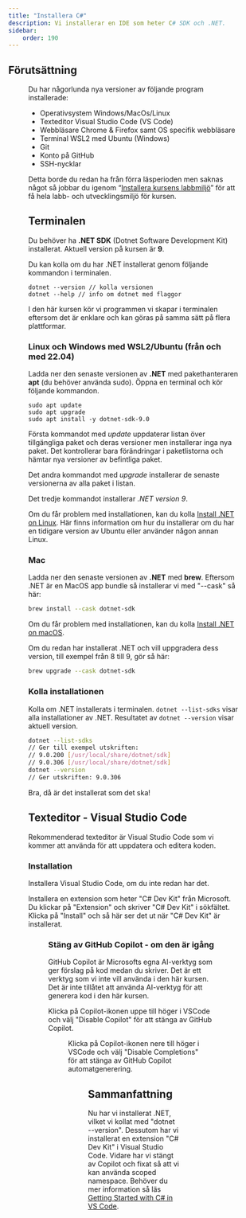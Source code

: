 ```yaml
---
title: "Installera C#" 
description: Vi installerar en IDE som heter C# SDK och .NET.
sidebar:
    order: 190
---
```




## Förutsättning

<Figure
    src={dotnetLogo}
    height="150px"
    width="150px"
    float="right"
/>

Du har någorlunda nya versioner av följande program installerade:

* Operativsystem Windows/MacOs/Linux
* Texteditor Visual Studio Code (VS Code)
* Webbläsare Chrome & Firefox samt OS specifik webbläsare
* Terminal WSL2 med Ubuntu (Windows)
* Git
* Konto på GitHub
* SSH-nycklar

Detta borde du redan ha från förra läsperioden men saknas något så jobbar du igenom “[Installera kursens labbmiljö](/website/laromaterial/labbmiljo)” för att få hela labb- och utvecklingsmiljö för kursen.

## Terminalen

Du behöver ha **.NET SDK** (Dotnet Software Development Kit) installerat. Aktuell version på kursen är **9**.

Du kan kolla om du har .NET installerat genom följande kommandon i terminalen.

```shell
dotnet --version // kolla versionen
dotnet --help // info om dotnet med flaggor
```

I den här kursen kör vi programmen vi skapar i terminalen eftersom det är enklare och kan göras på samma sätt på flera plattformar.

### Linux och Windows med WSL2/Ubuntu (från och med 22.04)

Ladda ner den senaste versionen av **.NET** med pakethanteraren **apt** (du behöver använda sudo). Öppna en terminal och kör följande kommandon.

```shell
sudo apt update
sudo apt upgrade
sudo apt install -y dotnet-sdk-9.0
```

Första kommandot med *update* uppdaterar listan över tillgängliga paket och deras versioner men installerar inga nya paket. Det kontrollerar bara förändringar i paketlistorna och hämtar nya versioner av befintliga paket.

Det andra kommandot med *upgrade* installerar de senaste versionerna av alla paket i listan.

Det tredje kommandot installerar *.NET version 9*.

Om du får problem med installationen, kan du kolla [Install .NET on Linux](https://learn.microsoft.com/en-us/dotnet/core/install/linux). Här finns information om hur du installerar om du har en tidigare version av Ubuntu eller använder någon annan Linux.

### Mac

Ladda ner den senaste versionen av **.NET** med **brew**. Eftersom .NET är en MacOS app bundle så installerar vi med "--cask" så här:

```bash
brew install --cask dotnet-sdk
```

Om du får problem med installationen, kan du kolla [Install .NET on macOS](https://learn.microsoft.com/en-us/dotnet/core/install/macos).

Om du redan har installerat .NET och vill uppgradera dess version, till exempel från 8 till 9, gör så här:

```bash
brew upgrade --cask dotnet-sdk
```

### Kolla installationen

Kolla om .NET installerats i terminalen. `dotnet --list-sdks` visar alla installationer av .NET. Resultatet av `dotnet --version` visar aktuell version.

```bash
dotnet --list-sdks
// Ger till exempel utskriften: 
// 9.0.200 [/usr/local/share/dotnet/sdk]
// 9.0.306 [/usr/local/share/dotnet/sdk]
dotnet --version
// Ger utskriften: 9.0.306
```

Bra, då är det installerat som det ska!


## Texteditor - Visual Studio Code

Rekommenderad texteditor är Visual Studio Code som vi kommer att använda för att uppdatera och editera koden.

### Installation

Installera Visual Studio Code, om du inte redan har det.

Installera en extension som heter "C# Dev Kit" från Microsoft. Du klickar på "Extension" och skriver "C# Dev Kit" i sökfältet. Klicka på "Install" och så här ser det ut när "C# Dev Kit" är installerat.


<Figure 
    src={csharpDevExtension}
    caption="C# Dev Kit extension är installerat."
/>


### Stäng av GitHub Copilot - om den är igång

GitHub Copilot är Microsofts egna AI-verktyg som ger förslag på kod medan du skriver. Det är ett verktyg som vi inte vill använda i den här kursen. Det är inte tillåtet att använda AI-verktyg för att generera kod i den här kursen.

Klicka på Copilot-ikonen uppe till höger i VSCode och välj "Disable Copilot" för att stänga av GitHub Copilot.


<Figure 
    src={extensions_copilot}
    caption="Stäng av Copilot."
/>

Klicka på Copilot-ikonen nere till höger i VSCode och välj "Disable Completions" för att stänga av GitHub Copilot automatgenerering.


<Figure 
    src={extensions_copilot2}
    caption="Stäng av Copilot."
/>

## Sammanfattning

Nu har vi installerat .NET, vilket vi kollat med "dotnet --version". Dessutom har vi installerat en extension "C# Dev Kit" i Visual Studio Code. Vidare har vi stängt av Copilot och fixat så att vi kan använda scoped namespace. Behöver du mer information så läs [Getting Started with C# in VS Code](https://code.visualstudio.com/docs/csharp/get-started).

